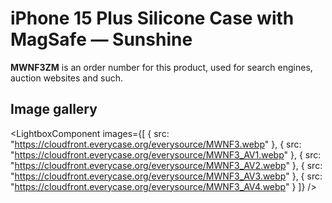 
# iPhone 15 Plus Silicone Case with MagSafe — Sunshine

<Callout type='info' emoji='👉🏻'>**MWNF3ZM** is an order number for this product, used for search engines, auction websites and such.</Callout>

## Image gallery

<LightboxComponent
    images={[
      {
        src: "https://cloudfront.everycase.org/everysource/MWNF3.webp"
      },
      {
        src: "https://cloudfront.everycase.org/everysource/MWNF3_AV1.webp"
      },
      {
        src: "https://cloudfront.everycase.org/everysource/MWNF3_AV2.webp"
      },
      {
        src: "https://cloudfront.everycase.org/everysource/MWNF3_AV3.webp"
      },
      {
        src: "https://cloudfront.everycase.org/everysource/MWNF3_AV4.webp"
      }
    ]}
  />
